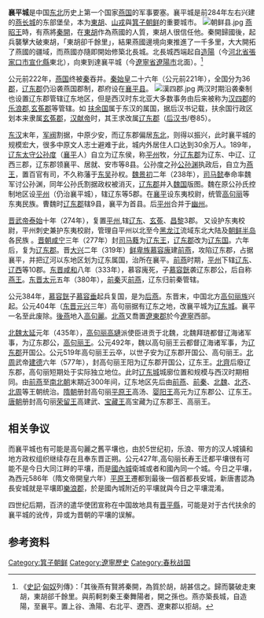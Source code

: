 '''襄平城'''是中国[[中国东北地区|东北]]历史上第一个国家[[燕国|燕国]]的军事要塞。襄平城是前284年左右兴建的[[燕长城|燕长城]]的东部堡垒，本为[[東胡|東胡]]、[[山戎|山戎]]與[[箕子朝鲜|箕子朝鲜]]的重要城市。
[[File:朝鲜县.jpg|thumb]]
[[燕昭王|燕昭王]]時，有燕將[[秦開|秦開]]，在[[東胡|東胡]]作為燕國的人質，東胡人很信任他。秦開歸國後，起兵襲擊大破東胡，「東胡卻千餘里」，結果燕國邊境向東推進了一千多里，大大開拓了燕國的疆域，而燕國亦隨即開始修築北長城。北長城西端起自[[造阳|造陽]]（今[[河北省|河北省]][[张家口|張家口市]][[宣化县|宣化縣]]東北），向東到達襄平城（今[[遼寧省|遼寧省]][[遼陽市|遼陽市]]北面）。<ref>《[[史記|史記]]·[[匈奴|匈奴]]列傳》：「其後燕有賢將秦開，為質於胡，胡甚信之。歸而襲破走東胡，東胡郤千餘里。與荊軻刺秦王秦舞陽者，開之孫也。燕亦築長城，自造陽，至襄平。置上谷、漁陽、右北平、遼西、遼東郡以拒胡。</ref>

公元前222年，[[燕国|燕国]]终被[[秦|秦]]吞并。[[秦始皇|秦始皇]]二十六年（公元前221年），全国分为36[[郡|郡]]，[[辽东郡|辽东郡]]仍沿袭燕国郡制，郡府设在[[襄平县|襄平县]]。
[[File:漢四郡.jpg|left]]
两汉时期沿袭秦制也设置辽东郡管辖辽东地区，但是西汉时东北亚大多数事务由后来被称为[[汉四郡|汉四郡]]的[[乐浪郡|乐浪郡]],[[玄菟郡|玄菟郡]]等管辖。如
[[扶余国|扶余国]]属于东汉的属国，据后汉书记载，扶余国行政区划本来隶属[[玄菟郡|玄菟郡]]，[[汉献帝|汉献帝]]时，其王求改属[[辽东郡|辽东郡]]（[[后汉书|后汉书]]/卷85）。

[[东汉|东汉]]末年，[[军阀|军阀]]割据，中原少安，而辽东郡偏居[[中国东北地区|东北]]，则得以振兴，此时襄平城的规模宏大，很多中原文人志士避难于此，城内外居住人口达到30余万人。189年，[[辽东|辽东]][[太守|太守]][[公孙度|公孙度]]（[[襄平|襄平]]人）自立为辽东侯，称[[平州|平州]]牧，分[[辽东郡|辽东郡]]为辽东、中辽、辽西三郡，辽东郡领襄平、居就、安市等8县。公孙度之孙[[公孙渊|公孙渊]]执政后，自立为[[燕王|燕王]]，置百官有司，不久称藩于[[孫吳|东吴]]孙权。[[魏|魏]][[景初|景初]]二年（238年），[[司马懿|司马懿]]奉命率魏军讨公孙渊，同年公孙氏割据政权被消灭，[[辽东郡|辽东郡]]并入[[魏国|魏国]]版图。魏在原公孙氏控制地区设[[平州|平州]]（仍治襄平城），辖辽东等5郡。在[[襄平|襄平]]设东夷校尉，统管[[高句丽|高句丽]]等东夷民族。曹魏时[[辽东郡|辽东郡]]辖9县，襄平为首县。后[[平州|平州]]合并于[[幽州|幽州]]。

[[晋武帝|晋武帝]][[泰始_(西晋)|泰始]]十年（274年），复置[[平州|平州]],辖[[辽东|辽东]]、[[玄菟|玄菟]]、[[昌黎|昌黎]]3郡。 又设护东夷校尉，平州刺史兼护东夷校尉，管理自平州以北至今[[黑龙江|黑龙江]]流域东北大陆及[[朝鲜半岛|朝鲜半岛]]各民族 。[[晋朝|晋朝]][[咸宁|咸宁]]三年（277年）封[[司马蕤|司马蕤]]为[[辽东王|辽东王]]，[[辽东郡|辽东郡]]改为[[辽东国|辽东国]]。六年后，复为[[辽东郡|辽东郡]]。晋[[大兴_(东晋)|大兴]]二年（319年）[[鲜卑族|鲜卑族]][[慕容廆|慕容廆]]建[[前燕|前燕]]，攻陷辽东郡，占据襄平，并把辽河以东地区划为辽东属国，治所在襄平。[[前燕|前燕]]时期，[[平州|平州]]下辖[[辽东|辽东]]、[[辽西|辽西]]等10郡。[[东晋|东晋]][[咸和_(东晋)|咸和]]八年（333年），慕容廆死，子[[慕容皝|慕容皝]]袭辽东郡公，后自称[[燕王|燕王]]。[[东晋|东晋]][[太元_(东晋)|太元]]五年（380年），[[前秦|前秦]]灭[[前燕|前燕]]，辽东归前秦管辖。

公元384年，[[慕容皝|慕容皝]]子[[慕容垂|慕容垂]]起兵复国，是为[[后燕|后燕]]。东晋末，中国北方[[高句丽|高句丽族]]兴起。公元404年（[[东晋|东晋]][[元兴_(东晋)|元兴]]三年）高句丽据有辽东之地，改襄平城为[[辽东城|辽东城]]。襄平一名至此废除。[[後燕|後燕]]地入[[高句麗|高句麗]]。[[北燕|北燕]]又喬置[[遼東郡|遼東郡]]於今[[遼寧|遼寧]]西部。

[[北魏|北魏]][[太延|太延]]元年（435年），[[高句丽|高句丽]][[高璉|高璉]]派使臣进贡于北魏，北魏拜琏都督辽海诸军事，为辽东郡公，[[高句丽王|高句丽王]]。公元492年，魏以高句丽王云都督辽海诸军事，为[[辽东郡|辽东郡]]开国公。公元519年高句丽王云卒，以世子安为辽东郡开国公、高句丽王。[[北周|北周]]武帝[[建德|建德]]六年（577年），封高句丽王阳为辽东郡开国公，辽东王。[[北齊|北齊]]后廢辽东郡，高句丽短期处于实际独立地位。此时[[辽东城|辽东城]]城廓位置和规模与西汉时期相同。由[[前燕|前燕]]至[[南北朝|南北朝]]末期近300年间，辽东地区先后由[[前燕|前燕]]、[[前秦|前秦]]、[[北魏|北魏]]、[[北齐|北齐]]、[[北周|北周]]等王朝统治。[[隋朝|隋朝]]册封高句丽[[平原王|平原王]]高汤、[[婴阳王|婴阳王]]高元为辽东郡公、辽东王。[[唐朝|唐朝]]册封高句丽[[荣留王|荣留王]]高建武、[[宝藏王|宝藏王]]高宝藏为辽东郡王、高丽王。

==相关争议==
 
而襄平城也有可能是高句麗之舊平壤也，由於5世纪初，乐浪、带方的汉人城镇和地方政权组织继续存在且奉东晋正朔。公元427年,高句丽长寿王迁都平壤很有可能不是今日大同江畔的平壤，而是[[國內城|國內城]]衛城或者和國內同一个城。今日之平壤，為西元586年（隋文帝開皇六年）[[平原王|平原王]]遷都到最後一個首都長安城，新唐書認為長安城就是平壤即[[樂浪郡|樂浪郡]]，於是國內城附近的平壤就與今日之平壤混淆。

四世纪后期，百济的遣华使团宣称在中国故地具有[[晋平縣|晋平縣]]，可能是对于古代扶余的襄平城的讹传，异或为晋朝的平壤的误解。

==参考资料==
{{reflist}}
[[Category:箕子朝鲜|Category:箕子朝鲜]]
[[Category:遼寧歷史|Category:遼寧歷史]]
[[Category:春秋战国|Category:春秋战国]]